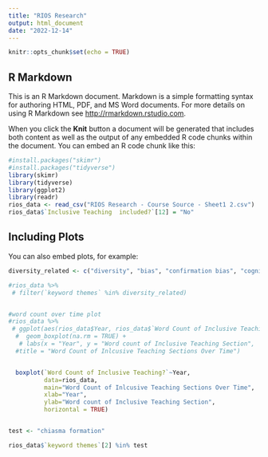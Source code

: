 ```yaml
---
title: "RIOS Research"
output: html_document
date: "2022-12-14"
---
```


```r
knitr::opts_chunk$set(echo = TRUE)
```

## R Markdown

This is an R Markdown document. Markdown is a simple formatting syntax for authoring HTML, PDF, and MS Word documents. For more details on using R Markdown see <http://rmarkdown.rstudio.com>.

When you click the **Knit** button a document will be generated that includes both content as well as the output of any embedded R code chunks within the document. You can embed an R code chunk like this:

```r
#install.packages("skimr")
#install.packages("tidyverse")
library(skimr)
library(tidyverse)
library(ggplot2)
library(readr)
rios_data <- read_csv("RIOS Research - Course Source - Sheet1 2.csv")
rios_data$`Inclusive Teaching  included?`[12] = "No"

```

## Including Plots

You can also embed plots, for example:

```r

diversity_related <- c("diversity", "bias", "confirmation bias", "cognitive bias", "social justice", "broader impacts", "racism", "identity", "equity", "inclusivity", "environmental justice", "inclusion", "belonging")

#rios_data %>% 
 # filter(`keyword themes` %in% diversity_related)



```

```r
#word count over time plot 
#rios_data %>%
 # ggplot(aes(rios_data$Year, rios_data$`Word Count of Inclusive Teaching?`)) + 
  #  geom_boxplot(na.rm = TRUE) +
   # labs(x = "Year", y = "Word count of Inclusive Teaching Section",
  #title = "Word Count of Inlcusive Teaching Sections Over Time")


  boxplot(`Word Count of Inclusive Teaching?`~Year,
          data=rios_data,
          main="Word Count of Inlcusive Teaching Sections Over Time",
          xlab="Year",
          ylab="Word count of Inclusive Teaching Section",
          horizontal = TRUE)



```




```r
test <- "chiasma formation"

rios_data$`keyword themes`[2] %in% test


```
